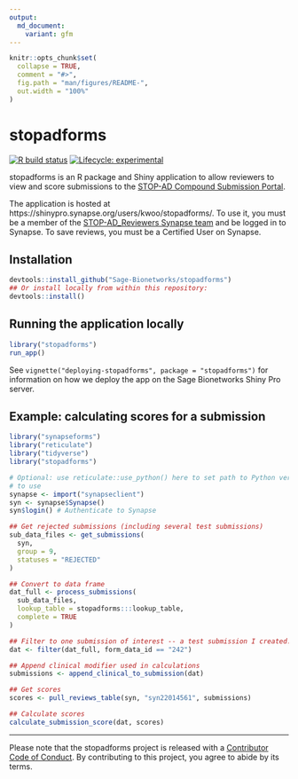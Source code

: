 ```yaml
---
output:
  md_document:
    variant: gfm
---
```


<!-- README.md is generated from README.Rmd. Please edit that file -->

```r
knitr::opts_chunk$set(
  collapse = TRUE,
  comment = "#>",
  fig.path = "man/figures/README-",
  out.width = "100%"
)
```

# stopadforms

<!-- badges: start -->
[![R build status](https://github.com/Sage-Bionetworks/stopadforms/workflows/R-CMD-check/badge.svg)](https://github.com/Sage-Bionetworks/stopadforms/actions)
[![Lifecycle: experimental](https://img.shields.io/badge/lifecycle-experimental-orange.svg)](https://www.tidyverse.org/lifecycle/#experimental)
<!-- badges: end -->

stopadforms is an R package and Shiny application to allow reviewers to view and
score submissions to the [STOP-AD Compound Submission Portal](https://stopadportal.synapse.org/#/).

The application is hosted at https://shinypro.synapse.org/users/kwoo/stopadforms/.
To use it, you must be a member of the
[STOP-AD_Reviewers Synapse team](https://www.synapse.org/#!Team:3403721) 
and be logged in to Synapse. To save reviews, you must be a Certified User on
Synapse.

## Installation

```r
devtools::install_github("Sage-Bionetworks/stopadforms")
## Or install locally from within this repository:
devtools::install()
```

## Running the application locally

```r
library("stopadforms")
run_app()
```

See `vignette("deploying-stopadforms", package = "stopadforms")` for information
on how we deploy the app on the Sage Bionetworks Shiny Pro server.

## Example: calculating scores for a submission

```r
library("synapseforms")
library("reticulate")
library("tidyverse")
library("stopadforms")

# Optional: use reticulate::use_python() here to set path to Python version you want
# to use
synapse <- import("synapseclient")
syn <- synapse$Synapse()
syn$login() # Authenticate to Synapse

## Get rejected submissions (including several test submissions)
sub_data_files <- get_submissions(
  syn,
  group = 9,
  statuses = "REJECTED"
)

## Convert to data frame
dat_full <- process_submissions(
  sub_data_files,
  lookup_table = stopadforms:::lookup_table,
  complete = TRUE
)

## Filter to one submission of interest -- a test submission I created.
dat <- filter(dat_full, form_data_id == "242")

## Append clinical modifier used in calculations
submissions <- append_clinical_to_submission(dat)

## Get scores
scores <- pull_reviews_table(syn, "syn22014561", submissions)

## Calculate scores
calculate_submission_score(dat, scores)
```

---

Please note that the stopadforms project is released with a [Contributor Code of
Conduct](.github/CODE_OF_CONDUCT.md). By contributing to this project, you agree
to abide by its terms.
